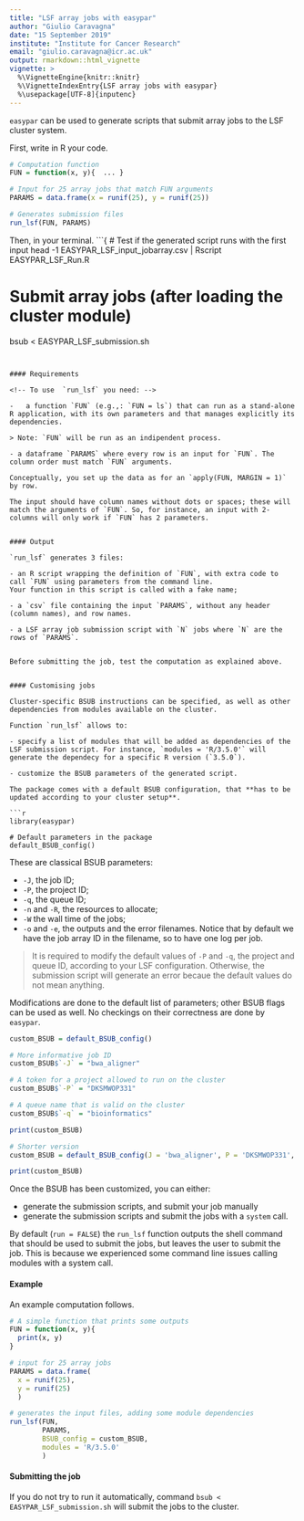 ```yaml
---
title: "LSF array jobs with easypar"
author: "Giulio Caravagna"
date: "15 September 2019"
institute: "Institute for Cancer Research"
email: "giulio.caravagna@icr.ac.uk"
output: rmarkdown::html_vignette
vignette: >
  %\VignetteEngine{knitr::knitr}
  %\VignetteIndexEntry{LSF array jobs with easypar}
  %\usepackage[UTF-8]{inputenc}
---
```


`easypar`  can be used  to generate scripts that submit array jobs to the LSF cluster system. 

First, write in R your code.
```r
# Computation function 
FUN = function(x, y){  ... }

# Input for 25 array jobs that match FUN arguments
PARAMS = data.frame(x = runif(25), y = runif(25))

# Generates submission files 
run_lsf(FUN, PARAMS)
```

Then, in your terminal.
```{
# Test if the generated script runs with the first input 
head -1 EASYPAR_LSF_input_jobarray.csv | Rscript EASYPAR_LSF_Run.R

# Submit array jobs (after loading the cluster module)
bsub < EASYPAR_LSF_submission.sh
```


#### Requirements

<!-- To use  `run_lsf` you need: -->

-   a function `FUN` (e.g.,: `FUN = ls`) that can run as a stand-alone R application, with its own parameters and that manages explicitly its dependencies. 

> Note: `FUN` will be run as an indipendent process.

- a dataframe `PARAMS` where every row is an input for `FUN`. The column order must match `FUN` arguments.

Conceptually, you set up the data as for an `apply(FUN, MARGIN = 1)` by row. 

The input should have column names without dots or spaces; these will match the arguments of `FUN`. So, for instance, an input with 2-columns will only work if `FUN` has 2 parameters.


#### Output

`run_lsf` generates 3 files:

- an R script wrapping the definition of `FUN`, with extra code to call `FUN` using parameters from the command line. 
Your function in this script is called with a fake name;

- a `csv` file containing the input `PARAMS`, without any header (column names), and row names. 

- a LSF array job submission script with `N` jobs where `N` are the rows of `PARAMS`.


Before submitting the job, test the computation as explained above.


#### Customising jobs

Cluster-specific BSUB instructions can be specified, as well as other dependencies from modules available on the cluster. 

Function `run_lsf` allows to:

- specify a list of modules that will be added as dependencies of the LSF submission script. For instance, `modules = 'R/3.5.0'` will generate the dependecy for a specific R version (`3.5.0`).

- customize the BSUB parameters of the generated script. 

The package comes with a default BSUB configuration, that **has to be updated according to your cluster setup**.

```r
library(easypar)

# Default parameters in the package
default_BSUB_config()
```

These are classical BSUB parameters:

- `-J`, the job ID;
- `-P`, the project ID;
- `-q`, the queue ID;
- `-n` and `-R`, the resources to allocate;
- `-W` the wall time of the jobs;
- `-o` and `-e`, the outputs and the error filenames. Notice that by default
we have the job array ID in the filename, so to have one log per job.

> It is required to modify the default values of `-P` and `-q`, the project and queue ID,
according to your LSF configuration. Otherwise, the submission script will 
generate an error becaue the default values do not mean anything.

Modifications are done to the default list of parameters; other BSUB flags can be
used as well. No checkings on their correctness are done by `easypar`.

```r
custom_BSUB = default_BSUB_config()

# More informative job ID
custom_BSUB$`-J` = "bwa_aligner"

# A token for a project allowed to run on the cluster
custom_BSUB$`-P` = "DKSMWOP331"

# A queue name that is valid on the cluster
custom_BSUB$`-q` = "bioinformatics"

print(custom_BSUB)

# Shorter version
custom_BSUB = default_BSUB_config(J = 'bwa_aligner', P = 'DKSMWOP331', q = 'bioinformatics')

print(custom_BSUB)
```

Once the BSUB has been customized, you can either:

- generate the submission scripts, and submit your job manually
- generate the submission scripts and submit the jobs with a `system` call. 

By default (`run = FALSE`) the `run_lsf` function outputs the shell command that should be used to submit the jobs, but leaves the user to submit the job. This is because we experienced some command line issues calling
modules with a system call.

#### Example

An example computation follows.

```r
# A simple function that prints some outputs
FUN = function(x, y){ 
  print(x, y) 
}

# input for 25 array jobs
PARAMS = data.frame(
  x = runif(25), 
  y = runif(25)
  )

# generates the input files, adding some module dependencies
run_lsf(FUN, 
        PARAMS, 
        BSUB_config = custom_BSUB,
        modules = 'R/3.5.0'
        )
```

#### Submitting the job

If you do not try to run it automatically, command `bsub < EASYPAR_LSF_submission.sh` will submit the jobs to the cluster.
